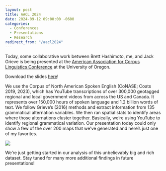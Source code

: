 ```yaml
---
layout: post
title: AACL 2024
date: 2024-09-12 09:00:00 -0600
categories:
  - Conferences
  - Presentations
  - Research
redirect_from: "/aacl2024"
---
```


Today, some collaborative work between Brett Hashimoto, me, and Jack Grieve is being presented at the [American Association for Corpus Linguistics Conference](https://sites.google.com/view/aacl-2024/home?authuser=0) at the University of Oregon. 

:::callout-tip
Download the slides [here](/downloads/240913-AACL_YouTube.pdf)!
:::

We use the Corpus of North American Spoken English (CoNASE; Coats 2019, 2023), which has YouTube transcriptions of over 300,000 geotagged regional and local government videos from across the US and Canada. It represents over 150,000 hours of spoken language and 1.2 billion words of text. We follow Grieve's (2016) methods and extract information from 135 grammatical alternation variables. We then ran spatial stats to identify areas where those alternations cluster together. Basically, we're using YouTube to identify regional grammatical variation. Our presentation today could only show a few of the over 200 maps that we've generated and here's just one of my favorites.

![](slide10.png)

We're just getting started in our analysis of this unbelievably big and rich dataset. Stay tuned for many more additional findings in future presentations!

